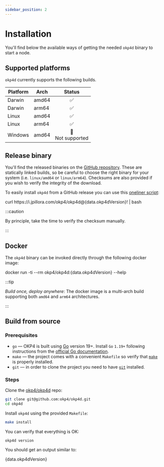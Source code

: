 ```yaml
---
sidebar_position: 2
---
```


# Installation

You'll find below the available ways of getting the needed `okp4d` binary to start a node.

## Supported platforms

`okp4d` currently supports the following builds.

| **Platform** | **Arch** |       **Status**      |
|--------------|----------|:---------------------:|
| Darwin       | amd64    |           ✅          |
| Darwin       | arm64    |           ✅          |
| Linux        | amd64    |           ✅          |
| Linux        | arm64    |           ✅          |
| Windows      | amd64    | ️🚫<br/> Not supported |

## Release binary

You'll find the released binaries on the [GitHub repository](https://github.com/okp4/okp4d/releases). These are statically linked builds, so be careful to choose the right binary for your system (i.e. `linux/amd64` or `linux/arm64`). Checksums are also provided if you wish to verify the integrity of the download.

To easily install `okp4d` from a GitHub release you can use this [oneliner script](https://github.com/jpillora/installer):

<CodeBlock language="bash">
curl https://i.jpillora.com/okp4/okp4d@{data.okp4dVersion}! | bash
</CodeBlock>

:::caution

By principle, take the time to verify the checksum manually.

:::

## Docker

The `okp4d` binary can be invoked directly through the following docker image:

<CodeBlock language="bash">
docker run -ti --rm okp4/okp4d:{data.okp4dVersion} --help
</CodeBlock>

:::tip

_Build once, deploy anywhere_: The docker image is a multi-arch build supporting both `amd64` and `arm64` architectures.

:::

## Build from source

### Prerequisites

- `go` — OKP4 is built using [Go](https://go.dev/dl/) version 19+. Install `Go` `1.19+` following instructions from the [official Go documentation](https://golang.org/doc/install).
- `make` — the project comes with a convenient `Makefile` so verify that [`make`](https://fr.wikipedia.org/wiki/Make) is properly installed.
- `git` — in order to clone the project you need to have [`git`](https://git-scm.com/) installed.

### Steps

Clone the [okp4/okp4d](https://github.com/okp4/okp4d) repo:

```bash
git clone git@github.com:okp4/okp4d.git
cd okp4d
```

Install `okp4d` using the provided `Makefile`:

```bash
make install
```

You can verify that everything is OK:

```bash
okp4d version
```

You should get an output similar to:

<CodeBlock language="text">
{data.okp4dVersion}
</CodeBlock>
